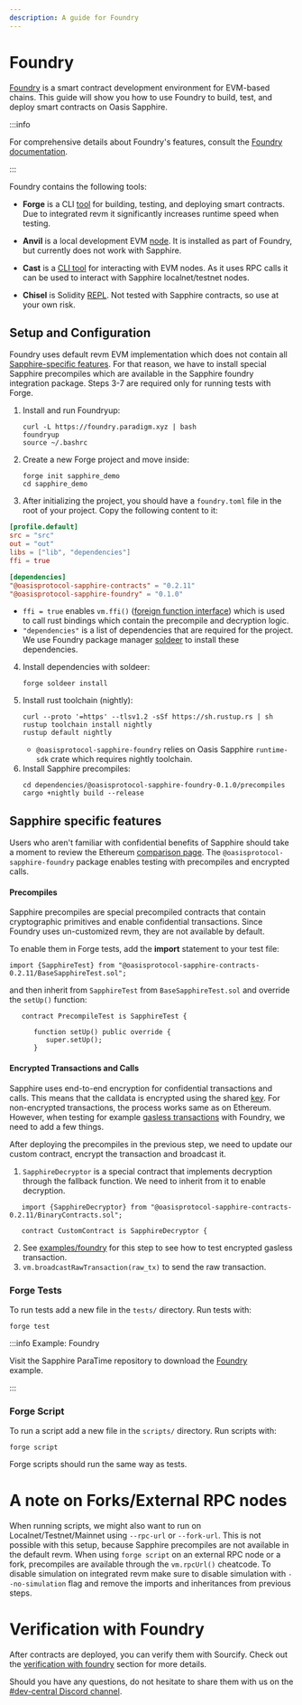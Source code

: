 ```yaml
---
description: A guide for Foundry
---
```


# Foundry

[Foundry] is a smart contract development environment 
for EVM-based chains. This guide will show you how to use Foundry to build, 
test, and deploy smart contracts on Oasis Sapphire.


:::info

For comprehensive details about Foundry's features, consult the
[Foundry documentation].

:::

Foundry contains the following tools:

- **Forge** is a CLI [tool] for building, testing, and deploying smart contracts. 
Due to integrated revm it significantly increases runtime speed when testing. 

- **Anvil** is a local development EVM [node]. 
It is installed as part of Foundry, but currently does not work with Sapphire.

- **Cast** is a [CLI tool] for interacting with EVM nodes. As it uses RPC calls it can be used
to interact with Sapphire localnet/testnet nodes.

- **Chisel** is Solidity [REPL]. Not tested with Sapphire contracts, so use at your own risk.


## Setup and Configuration

Foundry uses default revm EVM implementation which does not contain 
all [Sapphire-specific features].
For that reason, we have to install special Sapphire precompiles which are 
available in the Sapphire foundry integration package. 
Steps 3-7 are required only for running tests with Forge.

1. Install and run Foundryup:
   ```shell
   curl -L https://foundry.paradigm.xyz | bash
   foundryup
   source ~/.bashrc
   ```
2. Create a new Forge project and move inside:
   ```shell
   forge init sapphire_demo
   cd sapphire_demo
   ```
3. After initializing the project, you should have a `foundry.toml` 
file in the root of your project. Copy the following content to it:
```toml
[profile.default]
src = "src"
out = "out"
libs = ["lib", "dependencies"]
ffi = true

[dependencies]
"@oasisprotocol-sapphire-contracts" = "0.2.11"
"@oasisprotocol-sapphire-foundry" = "0.1.0"
```
   - `ffi = true` enables `vm.ffi()` ([foreign function interface]) which is used to call rust bindings 
   which contain the precompile and decryption logic.
   - `"dependencies"` is a list of dependencies that are required for the project.
   We use Foundry package manager [soldeer] to install these dependencies.
4. Install dependencies with soldeer:
   ```shell
   forge soldeer install
   ```
5. Install rust toolchain (nightly):
   ```shell
   curl --proto '=https' --tlsv1.2 -sSf https://sh.rustup.rs | sh
   rustup toolchain install nightly
   rustup default nightly
   ```
   - `@oasisprotocol-sapphire-foundry` relies on Oasis Sapphire `runtime-sdk` 
   crate which requires nightly toolchain.
6. Install Sapphire precompiles:
   ```shell
   cd dependencies/@oasisprotocol-sapphire-foundry-0.1.0/precompiles
   cargo +nightly build --release
   ```

## Sapphire specific features

Users who aren't familiar with confidential benefits of Sapphire 
should take a moment to review the Ethereum [comparison page].
The `@oasisprotocol-sapphire-foundry` package enables 
testing with precompiles and encrypted calls.

#### Precompiles

Sapphire precompiles are special precompiled contracts that 
contain cryptographic primitives and enable confidential transactions.
Since Foundry uses un-customized revm, they are not available by default.

To enable them in Forge tests, add the **import** statement to your test file:

```solidity
import {SapphireTest} from "@oasisprotocol-sapphire-contracts-0.2.11/BaseSapphireTest.sol";
```
and then inherit from `SapphireTest` from `BaseSapphireTest.sol` 
and override the `setUp()` function:
```solidity
   contract PrecompileTest is SapphireTest {
      
      function setUp() public override {
         super.setUp();
      }
```

#### Encrypted Transactions and Calls

Sapphire uses end-to-end encryption for confidential transactions and calls.
This means that the calldata is encrypted using the shared [key].
For non-encrypted transactions, the process works same as on Ethereum.
However, when testing for example [gasless transactions] with Foundry,
we need to add a few things.

After deploying the precompiles in the previous step, we need to 
update our custom contract, encrypt the transaction and broadcast it.

1. `SapphireDecryptor` is a special contract that implements decryption through the fallback function.
We need to inherit from it to enable decryption.
```solidity
   import {SapphireDecryptor} from "@oasisprotocol-sapphire-contracts-0.2.11/BinaryContracts.sol";

   contract CustomContract is SapphireDecryptor {
```
2. See [examples/foundry] for this step to see 
how to test encrypted gasless transaction.
3. `vm.broadcastRawTransaction(raw_tx)` to send the raw transaction.


### Forge Tests

To run tests add a new file in the `tests/` directory. Run tests with:
```shell
forge test
```
:::info Example: Foundry  

Visit the Sapphire ParaTime repository to download the [Foundry][foundry-example]  
example.  

:::  

[foundry-example]: https://github.com/oasisprotocol/sapphire-paratime/tree/main/examples/foundry

### Forge Script

To run a script add a new file in the `scripts/` directory. Run scripts with: 
```shell
forge script
```
Forge scripts should run the same way as tests.

# A note on Forks/External RPC nodes

When running scripts, we might also want to run on Localnet/Testnet/Mainnet 
using `--rpc-url` or `--fork-url`.
This is not possible with this setup, because Sapphire precompiles are not 
available in the default revm.
When using `forge script` on an external RPC node or a fork, 
precompiles are available through the `vm.rpcUrl()` cheatcode.
To disable simulation on integrated revm make sure to disable 
simulation with `--no-simulation` flag and 
remove the imports and inheritances from previous steps.

# Verification with Foundry

After contracts are deployed, you can verify them with Sourcify. 
Check out the [verification with foundry] section for more details.

[Quickstart Tutorial]: https://github.com/oasisprotocol/docs/blob/main/docs/build/sapphire/quickstart.mdx

Should you have any questions, do not hesitate to share them with us on the
[#dev-central Discord channel][discord].

[Foundry]: https://github.com/foundry-rs/foundry
[Foundry documentation]: https://book.getfoundry.sh/
[discord]: https://oasis.io/discord
[tool]: https://book.getfoundry.sh/forge/
[node]: https://book.getfoundry.sh/anvil/
[CLI tool]: https://book.getfoundry.sh/cast/
[REPL]: https://book.getfoundry.sh/chisel/
[Sapphire-specific features]: https://docs.oasis.io/build/sapphire/ethereum
[comparison page]: https://docs.oasis.io/build/sapphire/ethereum
[gasless transactions]: https://docs.oasis.io/build/sapphire/develop/gasless
[key]: https://docs.oasis.io/build/sapphire/develop/concept
[examples/foundry]: https://github.com/oasisprotocol/sapphire-paratime/tree/main/examples/foundry
[verification with foundry]: https://docs.oasis.io/build/tools/verification/#verification-with-foundry
[foreign function interface]: https://book.getfoundry.sh/cheatcodes/ffi
[soldeer]: https://book.getfoundry.sh/projects/soldeer?highlight=soldeer#soldeer-as-a-package-manager